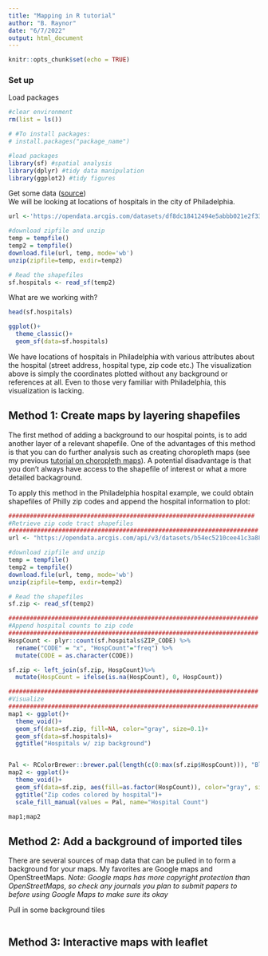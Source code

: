 ```yaml
---
title: "Mapping in R tutorial"
author: "B. Raynor"
date: "6/7/2022"
output: html_document
---
```


```r
knitr::opts_chunk$set(echo = TRUE)
```

### Set up  

Load packages   
```r
#clear environment
rm(list = ls()) 

# #To install packages:
# install.packages("package_name")

#load packages
library(sf) #spatial analysis
library(dplyr) #tidy data manipulation
library(ggplot2) #tidy figures
```  

Get some data ([source](https://www.opendataphilly.org/dataset/philadelphia-hospitals))  
We will be looking at locations of hospitals in the city of Philadelphia.  
```r
url <-'https://opendata.arcgis.com/datasets/df8dc18412494e5abbb021e2f33057b2_0.zip'

#download zipfile and unzip
temp = tempfile()
temp2 = tempfile()
download.file(url, temp, mode='wb')
unzip(zipfile=temp, exdir=temp2)

# Read the shapefiles
sf.hospitals <- read_sf(temp2)
```

What are we working with?
```r
head(sf.hospitals)

ggplot()+
  theme_classic()+
  geom_sf(data=sf.hospitals)
```  

We have locations of hospitals in Philadelphia with various attributes about the hospital (street address, hospital type, zip code etc.)  The visualization above is simply the coordinates plotted without any background or references at all. Even to those very familiar with Philadelphia, this visualization is lacking.  


## Method 1: Create maps by layering shapefiles  
The first method of adding a background to our hospital points, is to add another layer of a relevant shapefile. One of the advantages of this method is that you can do further analysis such as creating choropleth maps (see my previous [tutorial on choropleth maps](https://rpubs.com/bhraynor/Tutorial1_ChoroplethMaps)). A potential disadvantage is that you don't always have access to the shapefile of interest or what a more detailed backaground.

To apply this method in the Philadelphia hospital example, we could obtain shapefiles of Philly zip codes and append the hospital information to plot:
```r
#####################################################################
#Retrieve zip code tract shapefiles
######################################################################
url <- "https://opendata.arcgis.com/api/v3/datasets/b54ec5210cee41c3a884c9086f7af1be_0/downloads/data?format=shp&spatialRefId=4326"

#download zipfile and unzip
temp = tempfile()
temp2 = tempfile()
download.file(url, temp, mode='wb')
unzip(zipfile=temp, exdir=temp2)

# Read the shapefiles
sf.zip <- read_sf(temp2)

######################################################################
#Append hospital counts to zip code
######################################################################
HospCount <- plyr::count(sf.hospitals$ZIP_CODE) %>%
  rename("CODE" = "x", "HospCount"="freq") %>%
  mutate(CODE = as.character(CODE))

sf.zip <- left_join(sf.zip, HospCount)%>%
  mutate(HospCount = ifelse(is.na(HospCount), 0, HospCount))

######################################################################
#Visualize
######################################################################
map1 <- ggplot()+
  theme_void()+
  geom_sf(data=sf.zip, fill=NA, color="gray", size=0.1)+
  geom_sf(data=sf.hospitals)+
  ggtitle("Hospitals w/ zip background")


Pal <- RColorBrewer::brewer.pal(length(c(0:max(sf.zip$HospCount))), "Blues")
map2 <- ggplot()+
  theme_void()+
  geom_sf(data=sf.zip, aes(fill=as.factor(HospCount)), color="gray", size=0.1)+
  ggtitle("Zip codes colored by hospital")+
  scale_fill_manual(values = Pal, name="Hospital Count") 

map1;map2
```  


## Method 2: Add a background of imported tiles  
There are several sources of map data that can be pulled in to form a background for your maps. My favorites are Google maps and OpenStreetMaps. *Note: Google maps has more copyright protection than OpenStreetMaps, so check any journals you plan to submit papers to before using Google Maps to make sure its okay*

Pull in some background tiles
```r
```  

## Method 3: Interactive maps with leaflet 

